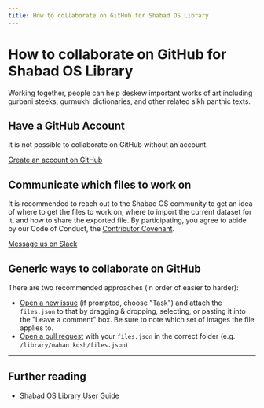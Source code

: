 ```yaml
---
title: How to collaborate on GitHub for Shabad OS Library
---
```


# How to collaborate on GitHub for Shabad OS Library

Working together, people can help deskew important works of art including gurbani steeks, gurmukhi dictionaries, and other related sikh panthic texts.

## Have a GitHub Account

It is not possible to collaborate on GitHub without an account.

[Create an account on GitHub](https://github.com/join)

## Communicate which files to work on

It is recommended to reach out to the Shabad OS community to get an idea of where to get the files to work on, where to import the current dataset for it, and how to share the exported file. By participating, you agree to abide by our Code of Conduct, the [Contributor Covenant](/docs/community/code-of-conduct).

[Message us on Slack](https://chat.shabados.com)

## Generic ways to collaborate on GitHub

There are two recommended approaches (in order of easier to harder):

- [Open a new issue](https://github.com/shabados/library/issues/new) (if prompted, choose "Task") and attach the `files.json` to that by dragging & dropping, selecting, or pasting it into the "Leave a comment" box. Be sure to note which set of images the file applies to.
- [Open a pull request](https://docs.github.com/en/pull-requests/collaborating-with-pull-requests/proposing-changes-to-your-work-with-pull-requests/creating-a-pull-request) with your `files.json` in the correct folder (e.g. `/library/mahan kosh/files.json`)

---

## Further reading

- [Shabad OS Library User Guide](/support/guide/library/welcome)
